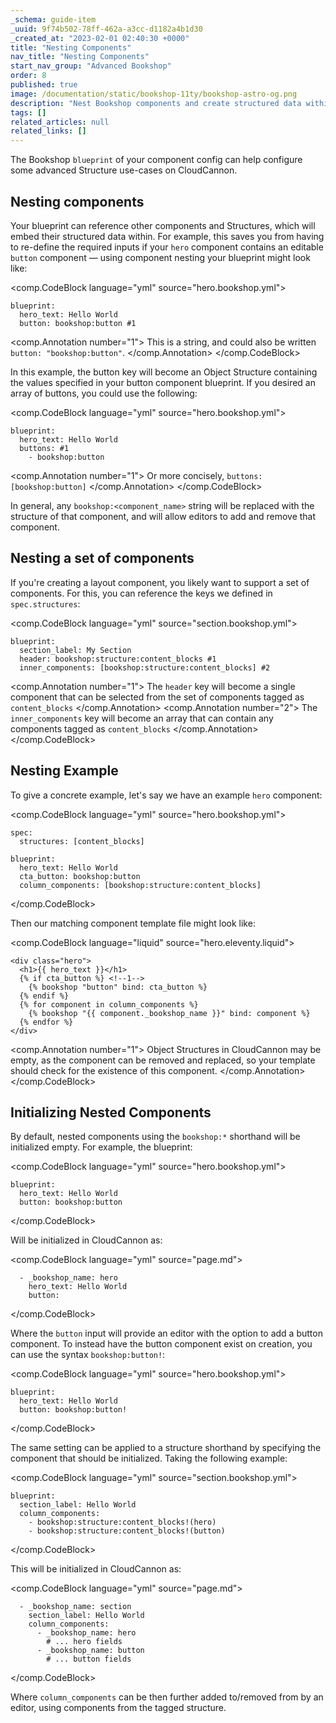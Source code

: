 ```yaml
---
_schema: guide-item
_uuid: 9f74b502-78ff-462a-a3cc-d1182a4b1d30
_created_at: "2023-02-01 02:40:30 +0000"
title: "Nesting Components"
nav_title: "Nesting Components"
start_nav_group: "Advanced Bookshop"
order: 8
published: true
image: /documentation/static/bookshop-11ty/bookshop-astro-og.png
description: "Nest Bookshop components and create structured data within your components"
tags: []
related_articles: null
related_links: []
---
```


The Bookshop `blueprint` of your component config can help configure
some advanced Structure use-cases on CloudCannon.

## Nesting components

Your blueprint can reference other components and Structures, which will embed their structured data within.
For example, this saves you from having to re-define the required inputs if your `hero` component
contains an editable `button` component — using component nesting your blueprint might look like:


<comp.CodeBlock language="yml" source="hero.bookshop.yml">
```
blueprint:
  hero_text: Hello World
  button: bookshop:button #1
```
<comp.Annotation number="1">
  This is a string, and could also be written `button: "bookshop:button"`.
</comp.Annotation>
</comp.CodeBlock>

In this example, the button key will become an Object Structure containing the values specified in your button component blueprint.
If you desired an array of buttons, you could use the following:

<comp.CodeBlock language="yml" source="hero.bookshop.yml">
```
blueprint:
  hero_text: Hello World
  buttons: #1
    - bookshop:button
```
<comp.Annotation number="1">
  Or more concisely, `buttons: [bookshop:button]`
</comp.Annotation>
</comp.CodeBlock>

In general, any `bookshop:<component_name>` string will be replaced with the structure of that component,
and will allow editors to add and remove that component.

## Nesting a set of components

If you're creating a layout component, you likely want to support a set of components.
For this, you can reference the keys we defined in `spec.structures`:

<comp.CodeBlock language="yml" source="section.bookshop.yml">
```
blueprint:
  section_label: My Section
  header: bookshop:structure:content_blocks #1
  inner_components: [bookshop:structure:content_blocks] #2
```
<comp.Annotation number="1">
  The `header` key will become a single component that can be selected from the set of components tagged as `content_blocks`
</comp.Annotation>
<comp.Annotation number="2">
  The `inner_components` key will become an array that can contain any components tagged as `content_blocks`
</comp.Annotation>
</comp.CodeBlock>

## Nesting Example

To give a concrete example, let's say we have an example `hero` component:

<comp.CodeBlock language="yml" source="hero.bookshop.yml">
```
spec:
  structures: [content_blocks]

blueprint:
  hero_text: Hello World
  cta_button: bookshop:button
  column_components: [bookshop:structure:content_blocks]
```
</comp.CodeBlock>

Then our matching component template file might look like:

<comp.CodeBlock language="liquid" source="hero.eleventy.liquid">
```
<div class="hero">
  <h1>{{ hero_text }}</h1>
  {% if cta_button %} <!--1-->
    {% bookshop "button" bind: cta_button %}
  {% endif %}
  {% for component in column_components %}
    {% bookshop "{{ component._bookshop_name }}" bind: component %}
  {% endfor %}
</div>
```
<comp.Annotation number="1">
  Object Structures in CloudCannon may be empty, as the component can be removed and replaced, so your template should check for the existence of this component.
</comp.Annotation>
</comp.CodeBlock>

## Initializing Nested Components

By default, nested components using the `bookshop:*` shorthand will be initialized empty. For example, the blueprint:

<comp.CodeBlock language="yml" source="hero.bookshop.yml">
```
blueprint:
  hero_text: Hello World
  button: bookshop:button
```
</comp.CodeBlock>

Will be initialized in CloudCannon as:

<comp.CodeBlock language="yml" source="page.md">
```
  - _bookshop_name: hero 
    hero_text: Hello World
    button:
```
</comp.CodeBlock>

Where the `button` input will provide an editor with the option to add a button component.
To instead have the button component exist on creation, you can use the syntax `bookshop:button!`:

<comp.CodeBlock language="yml" source="hero.bookshop.yml">
```
blueprint:
  hero_text: Hello World
  button: bookshop:button!
```
</comp.CodeBlock>

The same setting can be applied to a structure shorthand by specifying the component that should be initialized.
Taking the following example:

<comp.CodeBlock language="yml" source="section.bookshop.yml">
```
blueprint:
  section_label: Hello World
  column_components:
    - bookshop:structure:content_blocks!(hero)
    - bookshop:structure:content_blocks!(button)
```
</comp.CodeBlock>

This will be initialized in CloudCannon as:

<comp.CodeBlock language="yml" source="page.md">
```
  - _bookshop_name: section 
    section_label: Hello World
    column_components:
      - _bookshop_name: hero
        # ... hero fields
      - _bookshop_name: button
        # ... button fields
```
</comp.CodeBlock>

Where `column_components` can be then further added to/removed from by an editor,
using components from the tagged structure.
